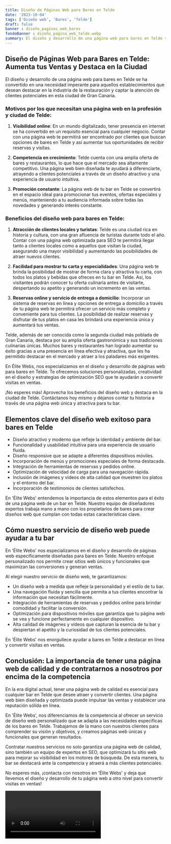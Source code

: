 ```yaml
---
title: Diseño de Páginas Web para Bares en Telde
date: '2023-10-04'
tags: ['Diseño web', 'Bares', 'Telde']
draft: false
banner : diseño_paginas_web_bares
fondoBanner : diseño_pagina_web_telde.webp
summary: El diseño y desarrollo de una página web para bares en Telde se ha convertido en una necesidad imperante para aquellos establecimientos que desean destacar en la industria de la restauración y captar la atención de clientes potenciales en esta ciudad de Gran Canaria.
---
```


## Diseño de Páginas Web para Bares en Telde: Aumenta tus Ventas y Destaca en la Ciudad

El diseño y desarrollo de una página web para bares en Telde se ha convertido en una necesidad imperante para aquellos establecimientos que desean destacar en la industria de la restauración y captar la atención de clientes potenciales en esta ciudad de Gran Canaria.

### Motivos por los que necesitan una página web en la profesión y ciudad de Telde:

1. **Visibilidad online**: En un mundo digitalizado, tener presencia en internet se ha convertido en un requisito esencial para cualquier negocio. Contar con una página web te permitirá ser encontrado por clientes que buscan opciones de bares en Telde y así aumentar tus oportunidades de recibir reservas y visitas.

2. **Competencia en crecimiento**: Telde cuenta con una amplia oferta de bares y restaurantes, lo que hace que el mercado sea altamente competitivo. Una página web bien diseñada te ayudará a diferenciarte, atrayendo a clientes potenciales a través de un diseño atractivo y una experiencia de usuario intuitiva.

3. **Promoción constante**: La página web de tu bar en Telde se convertirá en el espacio ideal para promocionar tus eventos, ofertas especiales y menús, manteniendo a tu audiencia informada sobre todas las novedades y generando interés constante.

### Beneficios del diseño web para bares en Telde:

1. **Atracción de clientes locales y turistas**: Telde es una ciudad rica en historia y cultura, con una gran afluencia de turistas durante todo el año. Contar con una página web optimizada para SEO te permitirá llegar tanto a clientes locales como a aquellos que visitan la ciudad, asegurando una mayor visibilidad y aumentando las posibilidades de atraer nuevos clientes.

2. **Facilidad para mostrar tu carta y especialidades**: Una página web te brinda la posibilidad de mostrar de forma clara y atractiva tu carta, con todos los platos y bebidas que ofreces en tu bar en Telde. Así, los visitantes podrán conocer tu oferta culinaria antes de visitarte, despertando su apetito y generando un incremento en las ventas.

3. **Reservas online y servicio de entrega a domicilio**: Incorporar un sistema de reservas en línea y opciones de entrega a domicilio a través de tu página web te permitirá ofrecer un servicio más completo y conveniente para tus clientes. La posibilidad de realizar reservas y disfrutar de tus platos en casa les brindará una experiencia única y aumentará tus ventas.

Telde, además de ser conocida como la segunda ciudad más poblada de Gran Canaria, destaca por su amplia oferta gastronómica y sus tradiciones culinarias únicas. Muchos bares y restaurantes han logrado aumentar su éxito gracias a una presencia en línea efectiva y atractiva, que les ha permitido destacar en el mercado y atraer a los paladares más exigentes.

En Élite Webs, nos especializamos en el diseño y desarrollo de páginas web para bares en Telde. Te ofrecemos soluciones personalizadas, creatividad en el diseño y estrategias de optimización SEO que te ayudarán a convertir visitas en ventas.

¡No esperes más! Aprovecha los beneficios del diseño web y destaca en la ciudad de Telde. Contáctanos hoy mismo y déjanos contar tu historia a través de una página web única y atractiva para tu bar.

<GifSeo />

<Cta />

## Elementos clave del diseño web exitoso para bares en Telde

- Diseño atractivo y moderno que refleje la identidad y ambiente del bar.
- Funcionalidad y usabilidad intuitiva para una experiencia de usuario fluida.
- Diseño responsive que se adapte a diferentes dispositivos móviles.
- Incorporación de menús y promociones especiales de forma destacada.
- Integración de herramientas de reservas y pedidos online.
- Optimización de velocidad de carga para una navegación rápida.
- Inclusión de imágenes y vídeos de alta calidad que muestren los platos y el entorno del bar.
- Incorporación de testimonios de clientes satisfechos.

En 'Élite Webs' entendemos la importancia de estos elementos para el éxito de una página web de un bar en Telde. Nuestro equipo de diseñadores expertos trabaja mano a mano con los propietarios de bares para crear diseños web que cumplan con todas estas características clave. 

## Cómo nuestro servicio de diseño web puede ayudar a tu bar

En 'Élite Webs' nos especializamos en el diseño y desarrollo de páginas web específicamente diseñadas para bares en Telde. Nuestro enfoque personalizado nos permite crear sitios web únicos y funcionales que maximizan las conversiones y generan ventas.

Al elegir nuestro servicio de diseño web, te garantizamos:

- Un diseño web a medida que refleje la personalidad y el estilo de tu bar.
- Una navegación fluida y sencilla que permita a tus clientes encontrar la información que necesitan fácilmente.
- Integración de herramientas de reservas y pedidos online para brindar comodidad y facilitar la conversión.
- Optimización para dispositivos móviles que garantiza que tu página web se vea y funcione perfectamente en cualquier dispositivo.
- Alta calidad de imágenes y vídeos que capturan la esencia de tu bar y despiertan el apetito y la curiosidad de tus clientes potenciales.

En 'Élite Webs' nos enorgullece ayudar a bares en Telde a destacar en línea y convertir visitas en ventas. 

## Conclusión: La importancia de tener una página web de calidad y de contratarnos a nosotros por encima de la competencia

En la era digital actual, tener una página web de calidad es esencial para cualquier bar en Telde que desee atraer y convertir clientes. Una página web bien diseñada y optimizada puede impulsar las ventas y establecer una reputación sólida en línea.

En 'Élite Webs', nos diferenciamos de la competencia al ofrecer un servicio de diseño web personalizado que se adapta a las necesidades específicas de los bares en Telde. Trabajamos de la mano con nuestros clientes para comprender su visión y objetivos, y creamos páginas web únicas y funcionales que generan resultados.

Contratar nuestros servicios no solo garantiza una página web de calidad, sino también un equipo de expertos en SEO, que optimizará tu sitio web para mejorar su visibilidad en los motores de búsqueda. De esta manera, tu bar se destacará ante la competencia y atraerá a más clientes potenciales.

No esperes más, ¡contacta con nosotros en 'Élite Webs' y deja que llevemos el diseño y desarrollo de tu página web a otro nivel para convertir visitas en ventas!

<Video />

<CtaBot job='Bares' city='Telde'/>

<Gmaps query='Telde+españa+maps' />